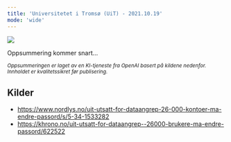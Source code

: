 ```yaml
---
title: 'Universitetet i Tromsø (UiT) - 2021.10.19'
mode: 'wide'
---
```


<Frame>
<img src="/images/uit.png" noZoom/>
</Frame>

Oppsummering kommer snart...

<sup><i>Oppsummeringen er laget av en KI-tjeneste fra OpenAI basert på kildene nedenfor. Innholdet er kvalitetssikret før publisering.</i></sup>

## Kilder
- https://www.nordlys.no/uit-utsatt-for-dataangrep-26-000-kontoer-ma-endre-passord/s/5-34-1533282
- https://khrono.no/uit-utsatt-for-dataangrep--26000-brukere-ma-endre-passord/622522
